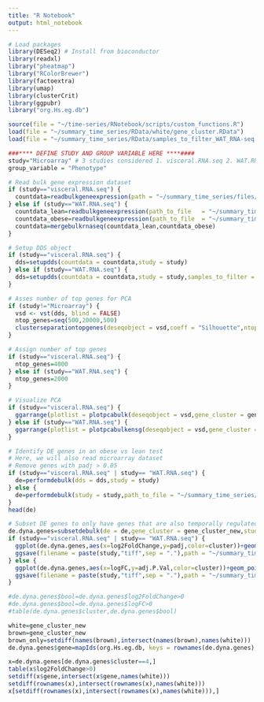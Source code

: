 ```yaml
---
title: "R Notebook"
output: html_notebook
---
```


```r
# Load packages
library(DESeq2) # Install from bioconductor
library(readxl)
library("pheatmap")
library("RColorBrewer")
library(factoextra)
library(umap)
library(clusterCrit)
library(ggpubr)
library("org.Hs.eg.db")
```

```r
source(file = "~/time-series/RNotebook/scripts/custom_functions.R")
load(file = "~/summary_time_series/RData/white/gene_cluster.RData")
load(file = "~/summary_time_series/RData/samples_to_filter_WAT_RNA-seq.RData")

###**** DEFINE STUDY AND GROUP VARIABLE HERE ****####
study="Microarray" # 3 studies considered 1. visceral.RNA.seq 2. WAT.RNA.seq 3. Microarray
group_variable = "Phenotype"

# Read bulk gene expression dataset
if (study=="visceral.RNA.seq") {
  countdata=readbulkgeneexpression(path = "~/summary_time_series/files/oby22950-sup-0007-tables1.xlsx",study = study) 
} else if (study=="WAT.RNA.seq") {
  countdata_lean=readbulkgeneexpression(path_to_file   = "~/summary_time_series/files/GSE162653_Week_0_Normal_weight.txt",study = study)
  countdata_obese=readbulkgeneexpression(path_to_file  = "~/summary_time_series/files/GSE162653_Week_0_Obese.txt",study = study)
  countdata=mergebulkrnaseq(countdata_lean,countdata_obese)
}

# Setup DDS object
if (study=="visceral.RNA.seq") {
  dds=setupdds(countdata = countdata,study = study)
} else if (study=="WAT.RNA.seq") {
  dds=setupdds(countdata = countdata,study = study,samples_to_filter = obese)
}

# Asses number of top genes for PCA
if (study!="Microarray") {
  vsd <- vst(dds, blind = FALSE)
  ntop_genes=seq(500,20000,500)
  clusterseparationtopgenes(deseqobject = vsd,coeff = "Silhouette",ntop_genes = ntop_genes,group_variable = group_variable)
}

# Assign number of top genes
if (study=="visceral.RNA.seq") {
  ntop_genes=4000
} else if (study=="WAT.RNA.seq") {
  ntop_genes=2000
}
```

```r
# Visualize PCA
if (study=="visceral.RNA.seq") {
  ggarrange(plotlist = plotpcabulk(deseqobject = vsd,gene_cluster = gene_cluster,group_variable = group_variable,ntop_genes = ntop_genes),nrow = 3,ncol = 2)
} else if (study=="WAT.RNA.seq") {
  ggarrange(plotlist = plotpcabulkensg(deseqobject = vsd,gene_cluster = gene_cluster,group_variable = "Phenotype",ntop_genes = ntop_genes),nrow = 3,ncol = 2)
}
```

```r
# Identify DE genes in an obese vs lean test
# Here, we will also read microarray dataset
# Remove genes with padj > 0.05
if (study=="visceral.RNA.seq" | study== "WAT.RNA.seq") {
  de=performdebulk(dds = dds,study = study)
} else {
  de=performdebulk(study = study,path_to_file = "~/summary_time_series/files/GSE25401.top.table.tsv")
}
head(de)
```

```r
# Subset DE genes to only have genes that are also temporally regulated
de.dyna.genes=subsetdebulk(de = de,gene_cluster = gene_cluster_new,study = study)
if (study=="visceral.RNA.seq" | study== "WAT.RNA.seq") {
  ggplot(de.dyna.genes,aes(x=log2FoldChange,y=padj,color=cluster))+geom_point(size=3,alpha=0.5)+theme_classic(base_size = 20)+scale_color_manual(values = c("grey","grey","grey","grey","red"))+theme(legend.position = "top")+labs(x="logFC (obese vs lean)",y="FDR")
  ggsave(filename = paste(study,"tiff",sep = "."),path = "~/summary_time_series/figures/v1/manuscript/tiffs/", width = 6, height = 5, device='tiff', dpi=600,units = "in")
} else {
  ggplot(de.dyna.genes,aes(x=logFC,y=adj.P.Val,color=cluster))+geom_point(size=3,alpha=0.5)+theme_classic(base_size = 20)+scale_color_manual(values = c("grey","grey","grey","grey","red"))+theme(legend.position = "top")+labs(x="logFC (obese vs lean)",y="FDR")
  ggsave(filename = paste(study,"tiff",sep = "."),path = "~/summary_time_series/figures/v1/manuscript/tiffs/", width = 6, height = 5, device='tiff', dpi=600,units = "in")
}
```   

```r
#de.dyna.genes$bool=de.dyna.genes$log2FoldChange>0
#de.dyna.genes$bool=de.dyna.genes$logFC>0
#table(de.dyna.genes$cluster,de.dyna.genes$bool)
```

```r
white=gene_cluster_new
brown=gene_cluster_new
brown_only=setdiff(names(brown),intersect(names(brown),names(white)))
de.dyna.genes$gene=mapIds(org.Hs.eg.db, keys = rownames(de.dyna.genes), keytype = "ENSEMBL", column="SYMBOL")
```

```r
x=de.dyna.genes[de.dyna.genes$cluster==4,]
table(x$log2FoldChange>0)
setdiff(x$gene,intersect(x$gene,names(white)))
setdiff(rownames(x),intersect(rownames(x),names(white)))
x[setdiff(rownames(x),intersect(rownames(x),names(white))),]
```

